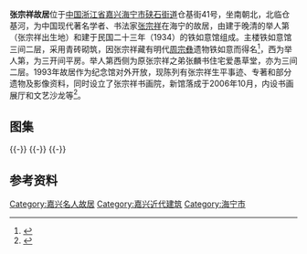{{文物保护单位
| 级别 = 省级
| 省名 = 浙江省
| 名称 = 张宗祥故居
| 图片 = 
| 编号 = 6-283
| 分类 = 近现代重要史迹及代表性建筑
| 时代 = 清、民国
| 所在 = [[嘉兴市|嘉兴市]][[海宁市|海宁市]]
| 登录 = 2011年1月
}} 
'''张宗祥故居'''位于[[中国|中国]][[浙江省|浙江省]][[嘉兴|嘉兴]][[海宁市|海宁市]][[硖石街道|硖石街道]]仓基街41号，坐南朝北，北临仓基河，为中国现代著名学者、书法家[[张宗祥|张宗祥]]在海宁的故居，由建于晚清的举人第（张宗祥出生地）和建于民国二十三年（1934）的铁如意馆组成。主楼铁如意馆三间二层，采用青砖砌筑，因张宗祥藏有明代[[周宗彝|周宗彝]]遗物铁如意而得名<ref>{{cite web|url=http://qjwb.zjol.com.cn/html/2014-07/28/content_2761124.htm?div=-1|title=《全才张宗祥的作品首次大亮相》|accessdate=2014-08-25|work=林梢青|publisher=钱江晚报|archive-date=2016-03-04|archive-url=https://web.archive.org/web/20160304200007/http://qjwb.zjol.com.cn/html/2014-07/28/content_2761124.htm?div=-1}}</ref>，西为举人第，为三开间平房。举人第西侧为原张宗祥之弟张麟书住宅爱愚草堂，亦为三间二层。1993年故居作为纪念馆对外开放，现陈列有张宗祥生平事迹、专著和部分遗物及影像资料，同时设立了张宗祥书画院，新馆落成于2006年10月，内设书画展厅和文艺沙龙等<ref>{{cite web|url=http://www.zj.xinhuanet.com/df/2009-06/04/content_16716421.htm|title=《张宗祥故居》|accessdate=2014-08-25|work=|publisher=新华网浙江频道|deadurl=yes|archiveurl=https://web.archive.org/web/20120710184936/http://www.zj.xinhuanet.com/df/2009-06/04/content_16716421.htm|archivedate=2012-07-10}}</ref>。

== 图集 ==
{{multiple image
| align  = left
| image1 = Former Residence of Zhang Zongxiang 14 2014-08.JPG
| width1 = 240
| caption1 = 举人第北面
| image2 = Former Residence of Zhang Zongxiang 15 2014-08.JPG
| width2 = 240
| caption2 = 举人第前廊梁架
| image3 = Former Residence of Zhang Zongxiang 17 2014-08.JPG
| width3 = 240
| caption3 = 举人第明间室内
| image4 = Former Residence of Zhang Zongxiang 19 2014-08.JPG
| width4 = 240
| caption4 = 举人第明间梁架
}}
{{-}}
{{multiple image
| align  = left
| image1 = Former Residence of Zhang Zongxiang 11 2014-08.JPG
| width1 = 240
| caption1 = 举人第与铁如意馆西面
| image2 = Former Residence of Zhang Zongxiang 02 2014-08.JPG
| width2 = 240
| caption2 = 铁如意馆北面
| image3 = Former Residence of Zhang Zongxiang 03 2014-08.JPG
| width3 = 240
| caption3 = 铁如意馆底层明间北面，门厅
| image4 = Former Residence of Zhang Zongxiang 07 2014-08.JPG
| width4 = 240
| caption4 = 铁如意馆顶层明间北面，小客厅
}}
{{-}}
{{multiple image
| align  = left
| image1 = Former Residence of Zhang Zongxiang 09 2014-08.JPG
| width1 = 240
| caption1 = 铁如意馆顶层东次间北面，书房
| image2 = Former Residence of Zhang Zongxiang 08 2014-08.JPG
| width2 = 240
| caption2 = 小客厅内吊灯
}}
{{-}}
==参考资料==
{{reflist|2}}
{{DEFAULTSORT:Z}}
{{commons category|Former Residence of Zhang Zongxiang}}

{{嘉兴市境内的浙江省文物保护单位}}
[[Category:嘉兴名人故居|Category:嘉兴名人故居]]
[[Category:嘉兴近代建筑|Category:嘉兴近代建筑]]
[[Category:海宁市|Category:海宁市]]